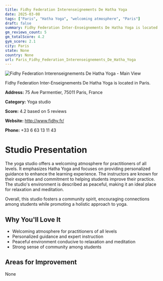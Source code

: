 ```yaml
---
title: Fidhy Federation Interenseignements De Hatha Yoga
date: 2025-03-08
tags: ["Paris", "Hatha Yoga", "welcoming atmosphere", "Paris"]  
draft: false
summary: Fidhy Federation Inter-Enseignements De Hatha Yoga is located in Paris.
gm_reviews_count: 5
gm_totalScore: 4.2
gym_score: 2.1
city: Paris
state: None
country: None
url: Paris_Fidhy_Federation_Interenseignements_De_Hatha_Yoga
---
```


<div className="aspect-[16/9] relative my-8">
  <img 
    src="https://streetviewpixels-pa.googleapis.com/v1/thumbnail?panoid=Gpfa1BfX19DSgecigeEZPw&cb_client=search.gws-prod.gps&w=408&h=240&yaw=223.6011&pitch=0&thumbfov=100"
    alt="Fidhy Federation Interenseignements De Hatha Yoga - Main View"
    className="object-cover absolute inset-0 w-full h-full rounded-lg"
  />
</div>

Fidhy Federation Inter-Enseignements De Hatha Yoga is located in Paris.

**Address:** 75 Ave Parmentier, 75011 Paris, France

**Category:** Yoga studio

**Score:** 4.2 based on 5 reviews

**Website:** http://www.fidhy.fr/

**Phone:** +33 6 63 13 11 43

# Studio Presentation

The yoga studio offers a welcoming atmosphere for practitioners of all levels. It emphasizes Hatha Yoga and focuses on providing personalized guidance to enhance the learning experience. The instructors are known for their expertise and commitment to helping students improve their practice. The studio's environment is described as peaceful, making it an ideal place for relaxation and meditation.

Overall, this studio fosters a community spirit, encouraging connections among students while promoting a holistic approach to yoga.

## Why You'll Love It

- Welcoming atmosphere for practitioners of all levels
- Personalized guidance and expert instruction
- Peaceful environment conducive to relaxation and meditation
- Strong sense of community among students

## Areas for Improvement

None

<div className="grid grid-cols-1 xl:grid-cols-2 gap-4 my-8">

</div>